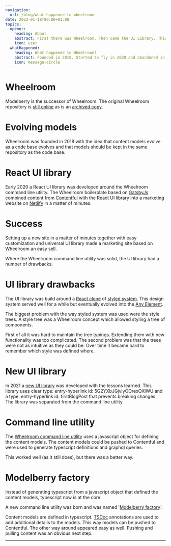 ```yaml
---
navigation:
  url: /blog/what-happened-to-wheelroom
date: 2022-01-18T00:00+01:00
topics:
  opener:
    heading: About
    abstract: First there was Wheelroom. Then came the UI Library. This evolved into the Modelberry factory as we know it.
    icon: user
  whatHappened:
    heading: What happened to Wheelroom?
    abstract: Founded in 2018. Started to fly in 2020 and abandoned in 2021. What happened?
    icon: message-circle
---
```

# Wheelroom

Modelberry is the successor of Wheelroom. The original Wheelroom repository is [still online](https://github.com/wheelroom/wheelroom) as is an [archived copy](https://github.com/jaccomeijer/wheelroom).

# Evolving models

Wheelroom was founded in 2018 with the idea that content models evolve as a code base evolves and that models should be kept in the same repository as the code base.

# React UI library

Early 2020 a React UI library was developed around the Wheelroom command line utility. The Wheelroom boilerplate based on [GatsbyJs](https://www.gatsbyjs.com) combined content from [Contentful](https://www.contentful.com) with the React UI library into a marketing website on [Netlify](https://www.netlify.com) in a matter of minutes.

# Success

Setting up a new site in a matter of minutes together with easy customization and universal UI library made a marketing site based on Wheelroom an easy sell.

Where the Wheelroom command line utility was solid, the UI library had a number of drawbacks.

# UI library drawbacks

The UI library was build around a [React clone](https://github.com/jaccomeijer/styled-system) of [styled system](https://styled-system.com). This design system served well for a while but eventually evolved into the [Any Element](https://github.com/modelberry/sites/blob/main/packages/any-element/README.md).

The biggest problem with the way styled system was used were the style trees. A style tree was a Wheelroom concept which allowed styling a tree of components.

First of all it was hard to maintain the tree typings. Extending them with new functionality was too complicated. The second problem was that the trees were not as intuitive as they could be. Over time it became hard to remember which style was defined where.

# New UI library

In 2021 a [new UI library](https://blue.modelberry.com) was developed with the lessons learned. This library uses clear type: entry-hyperlink id: 5G2YXbJGjvlyOOrexOXlWU and a type: entry-hyperlink id: firstBlogPost that prevents breaking changes. The library was separated from the command line utility.

# Command line utility

The [Wheelroom command line utility](https://www.npmjs.com/package/@wheelroom/wheelroom) uses a javascript object for defining the content models. The content models could be pushed to Contentful and were used to generate typescript definitions and graphql queries.

This worked well (as it still does), but there was a better way.

# Modelberry factory

Instead of generating typescript from a javascript object that defined the content models, typescript now is at the core.

A new command line utility was born and was named '[Modelberry factory](https://www.npmjs.com/package/@modelberry/mbfactory)'.

Content models are defined in typescript. [TSDoc](https://tsdoc.org) annotations are used to add additional details to the models. This way models can be pushed to Contentful. The other way around appeared easy as well. Pushing and pulling content was an obvious next step.

---
